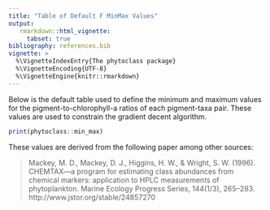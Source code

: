 ```yaml
---
title: "Table of Default F MinMax Values"
output:
   rmarkdown::html_vignette:
     tabset: true
bibliography: references.bib
vignette: >
  %\VignetteIndexEntry{The phytoclass package}
  %\VignetteEncoding{UTF-8}
  %\VignetteEngine{knitr::rmarkdown}
---
```


Below is the default table used to define the minimum and maximum values 
for the pigment-to-chlorophyll-a ratios of each pigment-taxa pair.
These values are used to constrain the gradient decent algorithm. 

```R
print(phytoclass::min_max)
```

These values are derived from the following paper among other sources:

> Mackey, M. D., Mackey, D. J., Higgins, H. W., & Wright, S. W. (1996). 
> CHEMTAX—a program for estimating class abundances from chemical markers: 
> application to HPLC measurements of phytoplankton. 
> Marine Ecology Progress Series, 144(1/3), 265–283. http://www.jstor.org/stable/24857270
